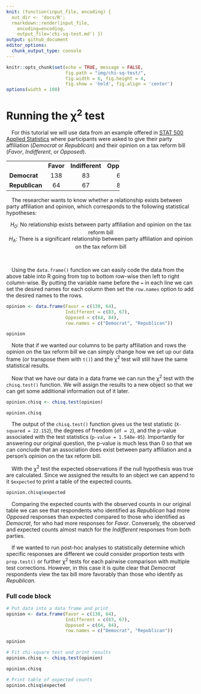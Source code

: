 ```yaml
---
knit: (function(input_file, encoding) {
  out_dir <- 'docs/R';
  rmarkdown::render(input_file,
    encoding=encoding,
    output_file='chi-sq-test.md') })
output: github_document
editor_options:
  chunk_output_type: console
---
```

  
```r
knitr::opts_chunk$set(echo = TRUE, message = FALSE,
                      fig.path = "img/chi-sq-test/",
                      fig.width = 6, fig.height = 4,
                      fig.show = 'hold', fig.align = 'center')
options(width = 100)
```

# Running the &chi;<sup>2</sup> test

&emsp;For this tutorial we will use data from an example offered in [STAT 500 Applied Statistics](https://online.stat.psu.edu/stat500/lesson/8) where participants were asked to give their party affiliation (*Democrat* or *Republican*) and their opinion on a tax reform bill (*Favor*, *Indifferent*, or *Opposed*).

<div align="center">
<table style="width:60%">
  <tbody>
    <tr>
      <td></td>
      <td><b>Favor</b></td>
      <td><b>Indifferent</b></td>
      <td><b>Opposed</b></td>
    </tr>
    <tr>
      <td><b>Democrat</b></td>
      <td><center>138</center></td>
      <td><center>83</center></td>
      <td><center>64</center></td>
    </tr>
    <tr>
      <td><b>Republican</b></td>
      <td><center>64</center></td>
      <td><center>67</center></td>
      <td><center>84</center></td>
    </tr>
  </tbody>
</table>
</div>

&emsp;The researcher wants to know whether a relationship exists between party affiliation and opinion, which corresponds to the following statistical hypotheses:

<center><i>H<sub>0</sub></i>: No relationship exists between party affiliation and opinion on the tax reform bill</center>
<center><i>H<sub>A</sub></i>: There is a significant relationship between party affiliation and opinion on the tax reform bill</center>
<br>

&emsp;Using the `data.frame()` function we can easily code the data from the above table into R going from top to bottom row-wise then left to right column-wise.  By putting the variable name before the `=` in each line we can set the desired names for each column then set the `row.names` option to add the desired names to the rows.

```r
opinion <- data.frame(Favor = c(138, 64),
                      Indifferent = c(83, 67),
                      Opposed = c(64, 84),
                      row.names = c("Democrat", "Republican"))

opinion
```

&emsp;Note that if we wanted our columns to be party affiliation and rows the opinion on the tax reform bill we can simply change how we set up our data frame (or transpose them with `t()`) and the &chi;<sup>2</sup> test will still have the same statistical results.

&emsp;Now that we have our data in a data frame we can run the &chi;<sup>2</sup> test with the `chisq.test()` function.  We will assign the results to a new object so that we can get some additional information out of it later.

```r
opinion.chisq <- chisq.test(opinion)

opinion.chisq
```

&emsp;The output of the `chisq.test()` function gives us the test statistic (`X-squared = 22.152`), the degrees of freedom (`df = 2`), and the p-value associated with the test statistics (`p-value = 1.548e-05`). Importantly for answering our original question, the p-value is much less than 0 so that we can conclude that an association does exist between party affiliation and a person's opinion on the tax reform bill.

&emsp;With the &chi;<sup>2</sup> test the expected observations if the null hypothesis was true are calculated.  Since we assigned the results to an object we can append to it `$expected` to print a table of the expected counts.

```r
opinion.chisq$expected
```

&emsp;Comparing the expected counts with the observed counts in our original table we can see that respondents who identified as *Republican* had more *Opposed* responses than expected compared to those who identified as *Democrat*, for who had more responses for *Favor*.  Conversely, the observed and expected counts almost match for the *Indifferent* responses from both parties.

&emsp;If we wanted to run post-hoc analyses to statistically determine which specific responses are different we could consider proportion tests with `prop.test()` or further &chi;<sup>2</sup> tests for each pairwise comparison with multiple test corrections.  However, in this case it is quite clear that *Democrat* respondents view the tax bill more favorably than those who identify as *Republican*.

### Full code block

```r
# Put data into a data frame and print
opinion <- data.frame(Favor = c(138, 64),
                      Indifferent = c(83, 67),
                      Opposed = c(64, 84),
                      row.names = c("Democrat", "Republican"))

opinion

# Fit chi-square test and print results
opinion.chisq <- chisq.test(opinion)

opinion.chisq

# Print table of expected counts
opinion.chisq$expected
```

